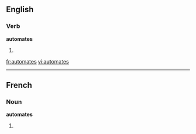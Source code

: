 
==English==

===Verb===
'''automates'''

# {{third-person singular of|[[automate]]}}

[[fr:automates]]
[[vi:automates]]

----
==French==

===Noun===
'''automates''' {{m}}

# {{plural of|[[automate]]|lang=fr}}
{{rfc-auto}}